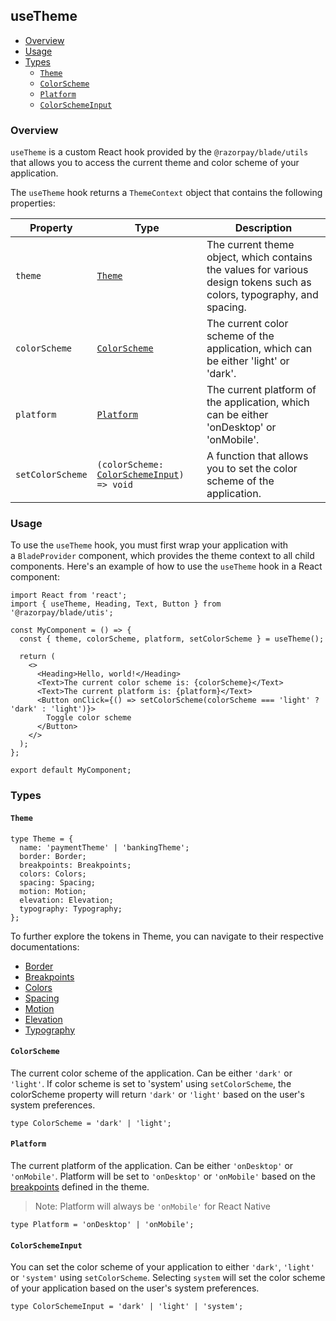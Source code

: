 
<Meta title="Utils/useTheme" />

## useTheme

- [Overview](#overview)
- [Usage](#usage)
- [Types](#types)
  - [`Theme`](#theme)
  - [`ColorScheme`](#colorscheme)
  - [`Platform`](#platform)
  - [`ColorSchemeInput`](#colorschemeinput)

### Overview

`useTheme` is a custom React hook provided by the `@razorpay/blade/utils`  that allows you to access the current theme and color scheme of your application.

The `useTheme` hook returns a `ThemeContext` object that contains the following properties:

| Property         | Type                                                               | Description                                                                                                            |
| ---------------- | ------------------------------------------------------------------ | ---------------------------------------------------------------------------------------------------------------------- |
| `theme`          | [`Theme`](#theme)                                                  | The current theme object, which contains the values for various design tokens such as colors, typography, and spacing. |
| `colorScheme`    | [`ColorScheme`](#colorscheme)                                      | The current color scheme of the application, which can be either 'light' or 'dark'.                                    |
| `platform`       | [`Platform`](#platform)                                            | The current platform of the application, which can be either 'onDesktop' or 'onMobile'.                                |
| `setColorScheme` | `(colorScheme: `[`ColorSchemeInput`](#colorschemeinput)`) => void` | A function that allows you to set the color scheme of the application.                                                 |

### Usage

To use the `useTheme` hook, you must first wrap your application with a `BladeProvider` component, which provides the theme context to all child components. Here's an example of how to use the `useTheme` hook in a React component:

```tsx
import React from 'react';
import { useTheme, Heading, Text, Button } from '@razorpay/blade/utis';

const MyComponent = () => {
  const { theme, colorScheme, platform, setColorScheme } = useTheme();

  return (
    <>
      <Heading>Hello, world!</Heading>
      <Text>The current color scheme is: {colorScheme}</Text>
      <Text>The current platform is: {platform}</Text>
      <Button onClick={() => setColorScheme(colorScheme === 'light' ? 'dark' : 'light')}>
        Toggle color scheme
      </Button>
    </>
  );
};

export default MyComponent;
```

### Types

#### `Theme`

```tsx
type Theme = {
  name: 'paymentTheme' | 'bankingTheme';
  border: Border;
  breakpoints: Breakpoints;
  colors: Colors;
  spacing: Spacing;
  motion: Motion;
  elevation: Elevation;
  typography: Typography;
};
```

To further explore the tokens in Theme, you can navigate to their respective documentations:

- [Border](?path=/story/tokens-border--page)
- [Breakpoints](?path=/story/tokens-breakpoints--page)
- [Colors](?path=/story/tokens-colors--page)
- [Spacing](?path=/story/tokens-spacing--page)
- [Motion](?path=/story/tokens-motion--page)
- [Elevation](?path=/story/tokens-elevation--page)
- [Typography](?path=/story/tokens-typography--page)

#### `ColorScheme`

The current color scheme of the application. Can be either `'dark'` or `'light'`.
If color scheme is set to 'system' using `setColorScheme`, the colorScheme property will return `'dark'` or `'light'` based on the user's system preferences.

```tsx
type ColorScheme = 'dark' | 'light';
```

#### `Platform`

The current platform of the application. Can be either `'onDesktop'` or `'onMobile'`.
Platform will be set to `'onDesktop'` or `'onMobile'` based on the [breakpoints](?path=/story/tokens-breakpoints--page&globals=measureEnabled:false) defined in the theme.

> Note: Platform will always be `'onMobile'` for React Native

```tsx
type Platform = 'onDesktop' | 'onMobile';
```

#### `ColorSchemeInput`

You can set the color scheme of your application to either `'dark'`, `'light'` or `'system'` using `setColorScheme`.
Selecting `system` will set the color scheme of your application based on the user's system preferences.

```tsx
type ColorSchemeInput = 'dark' | 'light' | 'system';
```
